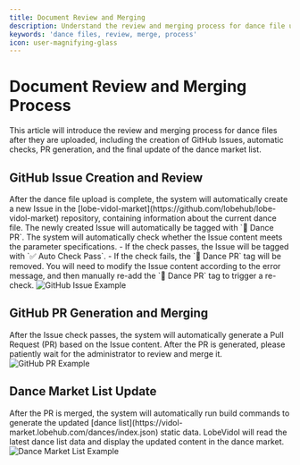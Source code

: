 ```yaml
---
title: Document Review and Merging
description: Understand the review and merging process for dance file uploads
keywords: 'dance files, review, merge, process'
icon: user-magnifying-glass
---
```


# Document Review and Merging Process

This article will introduce the review and merging process for dance files after they are uploaded, including the creation of GitHub Issues, automatic checks, PR generation, and the final update of the dance market list.

## GitHub Issue Creation and Review

<Steps>
  <Step title="Automatic Issue Creation">
    After the dance file upload is complete, the system will automatically create a new Issue in the [lobe-vidol-market](https://github.com/lobehub/lobe-vidol-market) repository, containing information about the current dance file.
  </Step>
  <Step title="Add Labels">
    The newly created Issue will automatically be tagged with `💃 Dance PR`.
  </Step>
  <Step title="Automatic Check">
    The system will automatically check whether the Issue content meets the parameter specifications.
  </Step>
  <Step title="Check Results">
    - If the check passes, the Issue will be tagged with `✅ Auto Check Pass`.
    - If the check fails, the `💃 Dance PR` tag will be removed. You will need to modify the Issue content according to the error message, and then manually re-add the `💃 Dance PR` tag to trigger a re-check.
  </Step>
</Steps>

<Frame>
  <img src="https://oss.vidol.chat/dance-manual-github-issue.png" alt="GitHub Issue Example" />
</Frame>

## GitHub PR Generation and Merging

<Steps>
  <Step title="PR Generation">
    After the Issue check passes, the system will automatically generate a Pull Request (PR) based on the Issue content.
  </Step>
  <Step title="Awaiting Review">
    After the PR is generated, please patiently wait for the administrator to review and merge it.
  </Step>
</Steps>

<Frame>
  <img src="https://oss.vidol.chat/dance-manual-pr.png" alt="GitHub PR Example" />
</Frame>

## Dance Market List Update

<Steps>
  <Step title="Automatic Build">
    After the PR is merged, the system will automatically run build commands to generate the updated [dance list](https://vidol-market.lobehub.com/dances/index.json) static data.
  </Step>
  <Step title="Market Update">
    LobeVidol will read the latest dance list data and display the updated content in the dance market.
  </Step>
</Steps>

<Frame>
  <img src="https://oss.vidol.chat/dance-manual-list.png" alt="Dance Market List Example" />
</Frame>

